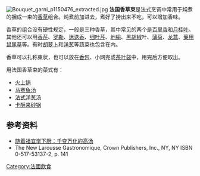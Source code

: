 [[File:Bouquet_garni_p1150476_extracted.jpg|thumb]]
'''法国香草束'''是法式烹调中常用于炖煮的捆成一束的[[香草|香草]]组合。炖煮前加进去，煮好了捞出来不吃，可以增加香味。

香草的组合没有硬性规定，一般是三种香草，其中常见的两个是[[百里香|百里香]]和[[月桂叶|月桂叶]]。其他还可以用[[香芹|香芹]]、[[罗勒|罗勒]]、[[迷迭香|迷迭香]]、[[细叶芹|细叶芹]]、[[地榆|地榆]]、[[黑胡椒|黑胡椒]]叶、[[薄荷|薄荷]]、[[龙蒿|龙蒿]]、[[藥用鼠尾草|藥用鼠尾草]]等。有时[[胡萝卜|胡萝卜]]和[[洋葱|洋葱]]等蔬菜也包含在内。

香草可以扎称束状，也可以放在[[香包|香包]]、小网兜或[[茶叶袋|茶叶袋]]中，用完后方便取出。

用法国香草束的菜式有：
*[[火上锅|火上锅]]
*[[马赛鱼汤|马赛鱼汤]]
*[[法式洋葱汤|法式洋葱汤]]
*[[卡酥来砂锅|卡酥来砂锅]]

== 参考资料 ==
*[https://web.archive.org/web/20130924215928/http://www.ssmn.net/health/lady/201305/12276.html 随着祖宜学下厨：千变万化的高汤]
* The New Larousse Gastronomique, Crown Publishers, Inc., NY, NY ISBN 0-517-53137-2, p. 141
<references/>

[[Category:法國飲食|Category:法國飲食]]